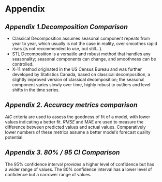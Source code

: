# Appendix {.tabset}

## *Appendix 1.Decomposition Comparison*

* Classical Decomposition assumes seasonal component repeats from year to year, which usually is not the case in reality, over smoothes rapid rises (is not recommended to use, but still...).
* STL Decomposition is a versatile and robust method that handles any seasonality; seasonal components can change, and smoothness can be controlled.
* X-11 method originated in the US Census Bureau and was further developed by Statistics Canada, based on classical decomposition, a slightly improved version of classical decomposition; the seasonal component varies slowly over time, highly robust to outliers and level shifts in the time series.


## *Appendix 2. Accuracy metrics comparison*
*AIC* criteria are used to assess the goodness of fit of a model, with lower values indicating a better fit.
*RMSE* and MAE are used to measure the difference between predicted values and actual values. Comparatively lower numbers of these metrics assume a better model's forecast quality potential. 

## *Appendix 3. 80% / 95 CI Comparison*
The 95% confidence interval provides a higher level of confidence but has a wider range of values.
The 80% confidence interval has a lower level of confidence but a narrower range of values. 
